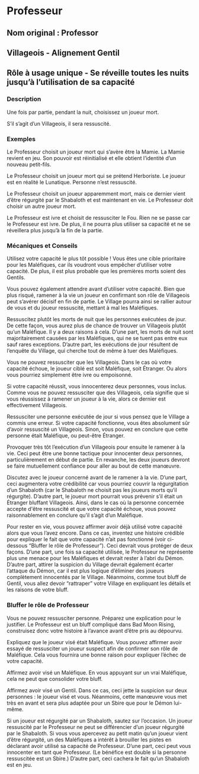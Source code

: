 # Professeur 

## Nom original : Professor

## Villageois - Alignement Gentil

## Rôle à usage unique - Se réveille toutes les nuits jusqu’à l’utilisation de sa capacité

### Description

Une fois par partie, pendant la nuit, choisissez un joueur mort.

S’il s’agit d’un Villageois, il sera ressuscité.

### Exemples

Le Professeur choisit un joueur mort qui s’avère être la Mamie. La Mamie revient en jeu. Son pouvoir est réinitialisé et elle obtient l’identité d’un nouveau petit-fils.

Le Professeur choisit un joueur mort qui se prétend Herboriste. Le joueur est en réalité le Lunatique. Personne n’est ressuscité.

Le Professeur choisit un joueur apparemment mort, mais ce dernier vient d’être régurgité par le Shabaloth et est maintenant en vie. Le Professeur doit choisir un autre joueur mort.

Le Professeur est ivre et choisit de ressusciter le Fou. Rien ne se passe car le Professeur est ivre. De plus, il ne pourra plus utiliser sa capacité et ne se réveillera plus jusqu’à la fin de la partie.

### Mécaniques et Conseils

Utilisez votre capacité le plus tôt possible ! Vous êtes une cible prioritaire pour les Maléfiques, car ils voudront vous empêcher d’utiliser votre capacité. De plus, il est plus probable que les premières morts soient des Gentils.

Vous pouvez également attendre avant d’utiliser votre capacité. Bien que plus risqué, ramener à la vie un joueur en confirmant son rôle de Villageois peut s’avérer décisif en fin de partie. Le Village pourra ainsi se rallier autour de vous et du joueur ressuscité, mettant à mal les Maléfiques.

Ressuscitez plutôt les morts de nuit que les personnes exécutées de jour. De cette façon, vous aurez plus de chance de trouver un Villageois plutôt qu’un Maléfique. Il y a deux raisons à cela. D’une part, les morts de nuit sont majoritairement causées par les Maléfiques, qui ne se tuent pas entre eux sauf rares exceptions. D’autre part, les exécutions de jour résultent de l’enquête du Village, qui cherche tout de même à tuer des Maléfiques.

Vous ne pouvez ressusciter que les Villageois. Dans le cas où votre capacité échoue, le joueur ciblé est soit Maléfique, soit Étranger. Ou alors vous pourriez simplement être ivre ou empoisonné.

Si votre capacité réussit, vous innocenterez deux personnes, vous inclus. Comme vous ne pouvez ressusciter que des Villageois, cela signifie que si vous réussissez à ramener un joueur à la vie, alors ce dernier est effectivement Villageois.

Ressusciter une personne exécutée de jour si vous pensez que le Village a commis une erreur. Si votre capacité fonctionne, vous êtes absolument sûr d’avoir ressuscité un Villageois. Sinon, vous pouvez en conclure que cette personne était Maléfique, ou peut-être Étranger.

Provoquer très tôt l’exécution d’un Villageois pour ensuite le ramener à la vie. Ceci peut être une bonne tactique pour innocenter deux personnes, particulièrement en début de partie. En revanche, les deux joueurs devront se faire mutuellement confiance pour aller au bout de cette manœuvre.

Discutez avec le joueur concerné avant de le ramener à la vie. D’une part, ceci augmentera votre crédibilité car vous pourriez couvrir la régurgitation d’un Shabaloth (car le Shabaloth ne choisit pas les joueurs morts qu’il régurgite). D’autre part, le joueur mort pourrait vous prévenir s’il était un Étranger bluffant Villageois. Ainsi, dans le cas où la personne concernée accepte d'être ressuscité et que votre capacité échoue, vous pouvez raisonnablement en conclure qu’il s’agit d’un Maléfique.

Pour rester en vie, vous pouvez affirmer avoir déjà utilisé votre capacité alors que vous l’avez encore. Dans ce cas, inventez une histoire crédible pour expliquer le fait que votre capacité n’ait pas fonctionné (voir ci-dessous “Bluffer le rôle de Professeur”). Ceci devrait vous protéger de deux façons. D’une part, une fois sa capacité utilisée, le Professeur ne représente plus une menace pour les Maléfiques et devrait rester à l’abri du Démon. D’autre part, attirer la suspicion du Village devrait également écarter l’attaque du Démon, car il est plus logique d’éliminer des joueurs complètement innocentés par le Village. Néanmoins, comme tout bluff de Gentil, vous allez devoir “rattraper” votre Village en expliquant les détails et les raisons de votre bluff.

### Bluffer le rôle de Professeur

Vous ne pouvez ressusciter personne. Préparez une explication pour le justifier. Le Professeur est un bluff compliqué dans Bad Moon Rising, construisez donc votre histoire à l’avance avant d’être pris au dépourvu.

Expliquez que le joueur visé était Maléfique. Vous pouvez affirmer avoir essayé de ressusciter un joueur suspect afin de confirmer son rôle de Maléfique. Cela vous fournira une bonne raison pour expliquer l’échec de votre capacité.

Affirmez avoir visé un Maléfique. En vous appuyant sur un vrai Maléfique, cela ne peut que consolider votre bluff.

Affirmez avoir visé un Gentil. Dans ce cas, ceci jette la suspicion sur deux personnes : le joueur visé et vous. Néanmoins, cette manœuvre vous met très en avant et sera plus adaptée pour un Sbire que pour le Démon lui-même.

Si un joueur est régurgité par un Shabaloth, sautez sur l’occasion. Un joueur ressuscité par le Professeur ne peut se différencier d’un joueur régurgité par le Shabaloth. Si vous vous apercevez au petit matin qu’un joueur vient d’être régurgité, un des Maléfiques a intérêt à brouiller les pistes en déclarant avoir utilisé sa capacité de Professeur. D’une part, ceci peut vous innocenter en tant que Professeur. (Le bénéfice est double si la personne ressuscitée est un Sbire.) D’autre part, ceci cachera le fait qu’un Shabaloth est en jeu.

